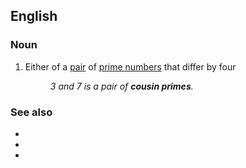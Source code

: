 ==English==
{{wikipedia|lang=en}}

===Noun===
{{en-noun}}

# {{lb|en|mathematics}} Either of a [[pair]] of [[prime number]]s that differ by four
#: ''3 and 7 is a pair of '''cousin primes'''.''

===See also===
* {{l|en|prime constellation}}
* {{l|en|sexy prime}}
* {{l|en|twin prime}}